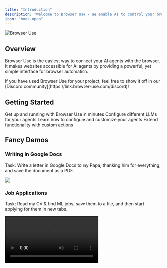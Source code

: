 ---
title: "Introduction"
description: "Welcome to Browser Use - We enable AI to control your browser"
icon: "book-open"
---

<img className="block" src="/images/browser-use.png" alt="Browser Use" />

## Overview

Browser Use is the easiest way to connect your AI agents with the browser. It makes websites accessible for AI agents by providing a powerful, yet simple interface for browser automation.

<Note>
  If you have used Browser Use for your project, feel free to show it off in our
  [Discord community](https://link.browser-use.com/discord)!
</Note>

## Getting Started

<CardGroup cols={2}>
  <Card title="Quick Start" icon="rocket" href="/quickstart">
    Get up and running with Browser Use in minutes
  </Card>
  <Card
    title="Supported Models"
    icon="robot"
    href="/customize/supported-models"
  >
    Configure different LLMs for your agents
  </Card>
  <Card title="Agent Settings" icon="gear" href="/customize/agent-settings">
    Learn how to configure and customize your agents
  </Card>
  <Card title="Custom Functions" icon="code" href="/customize/custom-functions">
    Extend functionality with custom actions
  </Card>
</CardGroup>

## Fancy Demos

### Writing in Google Docs

Task: Write a letter in Google Docs to my Papa, thanking him for everything, and save the document as a PDF.

<Frame>
  <img src="https://github.com/user-attachments/assets/242ade3e-15bc-41c2-988f-cbc5415a66aa" />
</Frame>

### Job Applications

Task: Read my CV & find ML jobs, save them to a file, and then start applying for them in new tabs.

<Frame>
  <video
    controls
    src="https://github.com/user-attachments/assets/171fb4d6-0355-46f2-863e-edb04a828d04"
  />
</Frame>

### Flight Search

Task: Find flights on kayak.com from Zurich to Beijing.

<Frame>
  <img src="https://github.com/user-attachments/assets/ea605d4a-90e6-481e-a569-f0e0db7e6390" />
</Frame>

### Data Collection

Task: Look up models with a license of cc-by-sa-4.0 and sort by most likes on Hugging Face, save top 5 to file.

<Frame>
  <video
    controls
    src="https://github.com/user-attachments/assets/de73ee39-432c-4b97-b4e8-939fd7f323b3"
  />
</Frame>

## Community & Support

<CardGroup cols={2}>
  <Card
    title="Join Discord"
    icon="discord"
    href="https://link.browser-use.com/discord"
  >
    Join our community for support and showcases
  </Card>
  <Card
    title="GitHub"
    icon="github"
    href="https://github.com/browser-use/browser-use"
  >
    Star us on GitHub and contribute to development
  </Card>
</CardGroup>

<Note>
  Browser Use is MIT licensed and actively maintained. We welcome contributions
  and feedback from the community!
</Note>
